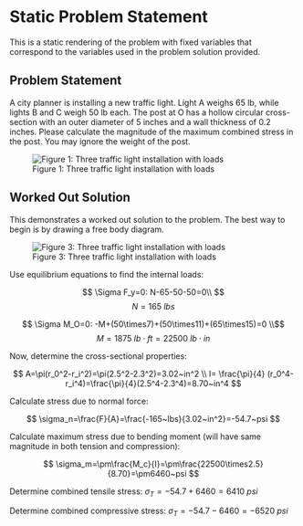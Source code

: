 # Static Problem Statement {.unnumbered}

This is a static rendering of the problem with fixed variables that correspond to the variables used in the problem solution provided.

## Problem Statement

A city planner is installing a new traffic light. Light A weighs 65 lb, while lights B and C weigh 50 lb each. The post at O has a hollow circular cross-section with an outer diameter of 5 inches and a wall thickness of 0.2 inches. Please calculate the magnitude of the maximum combined stress in the post. You may ignore the weight of the post.

![Figure 1: Three traffic light installation with loads](images/stoplights.png){fig-alt="Picture with three distinct traffic lights oriented along the same horizontal beam. Moving from left to right of the image, the first light A is at the end of the beam, the second light B is 4 ft from A, the third light C is 4 ft from light B, and light C is 7 ft from where the horizontal beam meets the vertical post (called post O). The free body diagram includes a downforce force acting on light A with a value of 65 pounds, a downward force acting on light B with a value of 50 points, a downward force acting on light C with a value of 50 pounds, and a reaction Moment M and Force N at the post at O."}

## Worked Out Solution

This demonstrates a worked out solution to the problem. The best way to begin is by drawing a free body diagram.

![Figure 3: Three traffic light installation with loads](images/FBD%20sample%20problem.png){fig-alt="Picture with three distinct traffic lights oriented along the same horizontal beam. Moving from left to right of the image, the first light A is at the end of the beam, the second light B is 4 ft from A, the third light C is 4 ft from light B, and light C is 7 ft from where the horizontal beam meets the vertical post (called post O). The free body diagram includes a downforce force acting on light A with a value of 65 pounds, a downward force acting on light B with a value of 50 points, a downward force acting on light C with a value of 50 pounds, and a reaction Moment M and Force N at the post at O."}

Use equilibrium equations to find the internal loads:

$$
\Sigma F_y=0: N-65-50-50=0\\
$$
$$N=165~lbs
$$

$$
\Sigma M_O=0: -M+(50\times7)+(50\times11)+(65\times15)=0
\\$$
$$
M=1875~lb\cdot ft=22500~lb\cdot in
$$

Now, determine the cross-sectional properties:

$$
A=\pi(r_0^2-r_i^2)=\pi(2.5^2-2.3^2)=3.02~in^2
\\
I=
\frac{\pi}{4}
(r_0^4-r_i^4)=\frac{\pi}{4}(2.5^4-2.3^4)=8.70~in^4
$$

Calculate stress due to normal force:

$$
\sigma_n=\frac{F}{A}=\frac{-165~lbs}{3.02~in^2}=-54.7~psi
$$

Calculate maximum stress due to bending moment (will have same magnitude in both tension and compression):

$$
\sigma_m=\pm\frac{M_c}{I}=\pm\frac{22500\times2.5}{8.70}=\pm6460~psi
$$

Determine combined tensile stress: $\sigma_T=-54.7+6460=6410~psi$

Determine combined compressive stress: $\sigma_T=-54.7-6460=-6520~psi$

